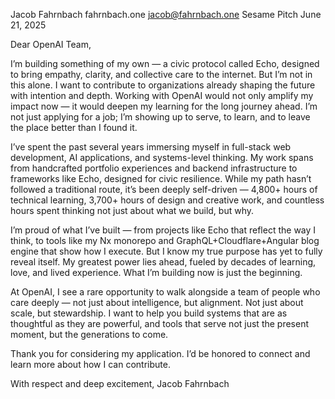Jacob Fahrnbach
fahrnbach.one
jacob@fahrnbach.one
Sesame Pitch
June 21, 2025

Dear OpenAI Team,

I’m building something of my own — a civic protocol called Echo, designed to bring empathy, clarity, and collective care to the internet. But I’m not in this alone. I want to contribute to organizations already shaping the future with intention and depth. Working with OpenAI would not only amplify my impact now — it would deepen my learning for the long journey ahead. I’m not just applying for a job; I’m showing up to serve, to learn, and to leave the place better than I found it.

I’ve spent the past several years immersing myself in full-stack web development, AI applications, and systems-level thinking. My work spans from handcrafted portfolio experiences and backend infrastructure to frameworks like Echo, designed for civic resilience. While my path hasn’t followed a traditional route, it’s been deeply self-driven — 4,800+ hours of technical learning, 3,700+ hours of design and creative work, and countless hours spent thinking not just about what we build, but why.

I’m proud of what I’ve built — from projects like Echo that reflect the way I think, to tools like my Nx monorepo and GraphQL+Cloudflare+Angular blog engine that show how I execute. But I know my true purpose has yet to fully reveal itself. My greatest power lies ahead, fueled by decades of learning, love, and lived experience. What I’m building now is just the beginning.

At OpenAI, I see a rare opportunity to walk alongside a team of people who care deeply — not just about intelligence, but alignment. Not just about scale, but stewardship. I want to help you build systems that are as thoughtful as they are powerful, and tools that serve not just the present moment, but the generations to come.

Thank you for considering my application. I’d be honored to connect and learn more about how I can contribute.

With respect and deep excitement,
Jacob Fahrnbach
